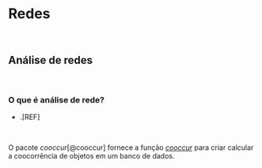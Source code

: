 # **Redes**

<br>

## Análise de redes

<br>

### O que é análise de rede?

-   .[REF]

<br>

::: {.infobox .Rlogo data-latex="{images/Rlogo}"}
O pacote *cooccur*[@cooccur] fornece a função [*cooccur*](https://www.rdocumentation.org/packages/cooccur/versions/1.3/topics/cooccur) para criar calcular a coocorrência de objetos em um banco de dados.
:::

<br>
